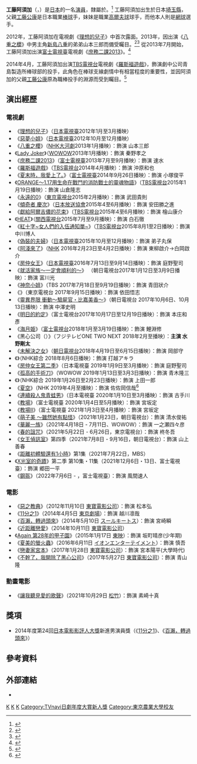 {{艺人
|姓名 = 工藤阿須加
|类型 = 男演員
|图片 = 
|图片尺寸 =
|图片简介 =
|外文名 = 工藤 阿須加
|外文 = ja
|罗马拼音 = Kudō Asuka
|国籍 = {{JPN}}
|出生日期 = {{Birth date and age|1991|8|1}}
|出生地点 = {{flag|JPN|1947}}[[埼玉縣|埼玉縣]]
|逝世日期 =
|逝世地点 =
|教育程度 = [[东京农业大学|東京農業大學]]
|职业 = 演員
|父母 = [[工藤公康|工藤公康]]（父）
|活跃年代 = 2012年迄今
|经纪公司 = {{Link-ja|PAPADO經紀公司|パパドゥ}}
|IMDb = 5283536
}}
{{japanese|japanese=工藤 阿須加|kana=くどう あすか|romaji=Kudō Asuka}}

'''工藤阿須加'''（{{jpn|j=工藤 阿須加|hg=くどう あすか|rm=Kudō Asuka}}，{{bd|1991年|8月1日|||catIdx=Kudō Asuka}}）是[[日本|日本]]的一名[[演員|演員]]，隸屬於{{Link-ja|PAPADO經紀公司|パパドゥ}}。<ref>{{cite news|url=http://gendai.net/articles/view/geino/136828|script-title=ja:NHK大河に抜擢されたルーキー工藤公康の長男ブレーク確実!?|publisher=日刊ゲンダイ|date=2012-06-01|deadurl=yes|archiveurl=https://web.archive.org/web/20130720060235/http://gendai.net/articles/view/geino/136828|archivedate=2013-07-20}}</ref> 工藤阿須加出生於日本[[埼玉縣|埼玉縣]]，父親[[工藤公康|工藤公康]]是日本職業[[棒球|棒球]]手，妹妹{{Link-ja|工藤遙加|工藤遥加}}是職業[[高爾夫球|高爾夫球]]球手，而他本人則是[[網球|網球]]選手。

2012年，工藤阿須加在電視劇《[[理想的兒子|理想的兒子]]》中首次露面。2013年，因出演《[[八重之櫻|八重之櫻]]》中男主角[[新島八重|新島八重]]的弟弟山本三郎而備受矚目。<ref>{{cite news|url=http://hochi.yomiuri.co.jp/entertainment/news/20120531-OHT1T00032.htm|script-title=ja:工藤さん長男・阿須加、いきなり大河出演！綾瀬はるかの弟役|publisher=[[體育報知|體育報知]]|date=2012-05-31|deadurl=yes|archiveurl=https://web.archive.org/web/20120703041837/http://hochi.yomiuri.co.jp/entertainment/news/20120531-OHT1T00032.htm|archivedate=2012-07-03}}</ref><ref>{{cite news|url=http://www.zakzak.co.jp/entertainment/ent-news/news/20130203/enn1302031042006-n1.htm|script-title=ja:工藤公康氏長男・阿須加「八重の桜」衣装初公開|publisher=夕刊フジ|date=2013-02-03|deadurl=yes|archiveurl=https://web.archive.org/web/20130308090058/http://www.zakzak.co.jp/entertainment/ent-news/news/20130203/enn1302031042006-n1.htm|archivedate=2013-03-08}}</ref> 從2013年7月開始，工藤阿須加出演[[富士電視臺|富士電視臺]]電視劇《[[庶務二課|庶務二課2013]]》。<ref>{{cite news|url=http://www.sanspo.com/geino/news/20130710/oth13071006000010-n1.html|script-title=ja:工藤阿須加がショムニメンバーに弄ばれる？！|publisher=サンケイスポーツ|date=2013-07-10|deadurl=yes|archiveurl=https://web.archive.org/web/20130713085749/http://www.sanspo.com/geino/news/20130710/oth13071006000010-n1.html|archivedate=2013-07-13}}</ref> 

2014年4月，工藤阿須加出演[[TBS電視台|TBS電視台]]電視劇《[[羅斯福遊戲|羅斯福遊戲]]》，飾演劇中公司青島製造所棒球部的投手，此角色在棒球支線劇情中有相當程度的重要性，並因阿須加的父親[[工藤公康|工藤公康]]原為職棒投手的淵源而受到矚目。<ref>{{cite news|url=http://news.ameba.jp/20140408-588/|script-title=ja:工藤公康の長男・工藤阿須加、社会人野球選手役で投手デビュー『ルーズヴェルト・ゲーム』|publisher=テレビドガッチ|date=2013-04-08|accessdate=2014-05-01|archive-date=2016-03-05|archive-url=https://web.archive.org/web/20160305074652/http://news.ameba.jp/20140408-588/|dead-url=no}}</ref>

== 演出經歷 ==
=== 電視劇 ===
* 《[[理想的兒子|理想的兒子]]》（[[日本電視臺|日本電視臺]]2012年1月至3月播映）
* 《[[惡夢小姐|惡夢小姐]]》（[[日本電視臺|日本電視臺]]2012年10月至12月播映）
* 《[[八重之櫻|八重之櫻]]》（[[日本放送協會|NHK]][[大河劇|大河劇]]2013年1月播映）：飾演 山本三郎
* 《[[Lady_Joker|Lady Joker]]》（[[WOWOW|WOWOW]]2013年1月播映）：飾演 秦野孝之
* 《[[庶務二課|庶務二課2013]]》（[[富士電視臺|富士電視臺]]2013年7月至9月播映）：飾演 速水
* 《[[羅斯福遊戲|羅斯福遊戲]]》（[[TBS電視台|TBS電視台]]2014年4月播映）：飾演 沖原和也
* 《[[夏末時，我愛上了。|夏末時，我愛上了。]]》（[[富士電視臺|富士電視臺]]2014年9月26日播映）：飾演 小塚俊平
* 《[[ORANGE～1.17用生命在戰鬥的消防戰士的靈魂物語|ORANGE～1.17用生命在戰鬥的消防戰士的靈魂物語]]》（[[TBS電視台|TBS電視台]]2015年1月19日播映）：飾演 山倉隆志
* 《[[永遠的0|永遠的0]]》（[[東京電視台|東京電視台]]2015年2月播映）：飾演 武田貴則
* 《[[傾奇者_慶次|傾奇者 慶次]]》（[[日本放送協會|日本放送協會]]2015年4至6月播映）：飾演 安田勝之進
* 《[[獻給阿爾吉儂的花束|獻給阿爾吉儂的花束]]》（[[TBS電視台|TBS電視台]]2015年4至6月播映）：飾演 檜山康介
* 《[[HEAT|HEAT]]》（[[關西電視台|關西電視台]]2015年7月至9月播映）：飾演 白石徹
* 《[[紅十字~女人們的入伍通知單~|紅十字~女人們的入伍通知單~]]》（[[TBS電視台|TBS電視台]]2015年8月1至2日播映）：飾演 中川博人
* 《[[偽裝的夫婦|偽裝的夫婦]]》（[[日本電視臺|日本電視臺]]2015年10月至12月播映）：飾演 弟子丸保
* 《[[阿淺來了|阿淺來了]]》（[[NHK|NHK]] 2016年2月23日至4月2日播映）：飾演 東柳啟介→白岡啟介
* 《[[房仲女王|房仲女王]]》（[[日本電視臺|日本電視臺]]2016年7月13日至9月14日播映）：飾演 庭野聖司
* 《[[就活家族～一定會順利的～|就活家族～一定會順利的～]]》 （朝日電視台2017年1月12日至3月9日播映）：飾演 富川光
* 《[[神奈小姐|神奈小姐]]》（TBS 2017年7月18日至9月19日播映）：飾演 青田狀介
* 《{{link-ja|琥珀(2017電視劇)|夕映え天使#テレビドラマ|琥珀}}》（東京電視台 2017年9月15日播映）：飾演 依田悟志
* 《[[BORDER#電視劇|靈異界限 衝動～驗屍官・比嘉美香～]]》（朝日電視台 2017年10月6日、10月13日播映）：飾演 中澤史明
* 《[[明日的約定|明日的約定]]》（富士電視台2017年10月17日至12月19日播映）：飾演 本庄和彥
* 《[[海月姫#電視劇|海月姫]]》（[[富士電視台|富士電視台]]2018年1月至3月19日播映）：飾演 鯉淵修
* 《黑心公司（{{lang|ja|ザ・ブラックカンパニー}}）》（フジテレビONE TWO NEXT 2018年2月至播映）：'''主演 水野剛太'''
* 《[[未解決之女|未解決之女]]》（[[朝日電視台|朝日電視台]]2018年4月19日至6月15日播映）：飾演 岡部守
* 《{{link-ja|夕嵐之街 櫻之國2018|夕凪の街_桜の国#テレビドラマ}}》（NHK綜合 2018年8月6日播映）：飾演 打越アキラ
* 《[[房仲女王|房仲女王第二季]]》（日本電視臺 2019年1月9日至3月播映）：飾演 庭野聖司
* 《[[閃耀吧，手術刀！#電視劇|孤高的手術刀]]》（WOWOW 2019年1月13日至3月3日播映）：飾演 青木隆三
* 《{{link-ja|新月(電視劇)|みかづき_(小説)#テレビドラマ|新月}}》（NHK綜合 2019年1月26日至2月23日播映）：飾演 上田一郎
* 《[[夏空|夏空]]》（NHK 2019年4月至播映）：飾演 佐佐岡信哉<ref>{{Cite news|url=https://www.oricon.co.jp/news/2129370/full/|script-title=ja:【なつぞら】山口智子、比嘉愛未ら歴代ヒロイン出演決定|publisher=[[ORICON_NEWS|ORICON NEWS]]|date=2019-02-12|accessdate=2019-02-12|language=ja|archive-date=2019-04-06|archive-url=https://web.archive.org/web/20190406120659/https://www.oricon.co.jp/news/2129370/full/|dead-url=no}}</ref>
* 《[[連續殺人鬼青蛙男|連續殺人鬼青蛙男]]》（日本電視臺 2020年1月10日至3月播映）：飾演 古手川
* 《[[教場_(小說)|教場]]》（富士電視臺 2020年1月4日至5月播映）：飾演 宮坂定
* 《[[教場_(小說)|教場II]]》（富士電視臺 2021年1月3日至4月播映）：飾演 宮坂定
* 《[[萌子美_～雖然她有點怪|萌子美 ～雖然她有點怪]]》（2021年1月23日，朝日電視台）：飾演 清水俊祐
* 《[[華麗一族#2021年電視劇|華麗一族]]》（2021年4月18日 - 7月11日、WOWOW）：飾演 一之瀬四々彦
* 《[[春的詛咒|春的詛咒]]》（2021年5月22日 - 6月26日，東京電視台）：飾演 柊冬吾
* 《[[女王偵訊室|女王偵訊室]]》第四季（2021年7月8日 - 9月16日，朝日電視台）：飾演 山上善春
* 《[[距離初體驗還有1小時|距離初體驗還有1小時]]》第1集（2021年7月22日，MBS）
* 《[[X光室的奇蹟#電視劇|X光室的奇蹟]]》第二季 第10集・11集（2021年12月6日・13日、富士電視臺）：飾演 郷田一平
* 《[[鋼盔_(電視劇)|鋼盔]]》（2022年7月6日 - ，富士電視臺）：飾演 風間速人

=== 電影 ===
* 《[[惡之教典|惡之教典]]》（2012年11月10日 [[東寶電影公司|東寶電影公司]]）：飾演 松本弘
* 《[[11分之1|11分之1]]》（2014年4月5日 [[東京劇場|東京劇場]]）：飾演 越川凛哉
* 《[[百瀨，轉過頭來|百瀨，轉過頭來]]》（2014年5月10日 [[スールキートス|スールキートス]]）：飾演 宮崎瞬
* 《[[近距離戀愛|近距離戀愛]]》（2014年10月11日 [[東寶電影公司|東寶電影公司]]）
* 《[[Again_第28年的甲子園|Again 第28年的甲子園]]》（2015年1月17日 [[東映|東映]]）：飾演 坂町晴彦(少年期)
* 《[[夏美的螢火蟲|夏美的螢火蟲]]》（2016年6月11日 [[イオンエンターテイメント|イオンエンターテイメント]]）：飾演 慎吾
* 《[[戀妻家宮本|戀妻家宮本]]》（2017年1月28日 [[東寶電影公司|東寶電影公司]]）：飾演 宮本陽平(大學時代)
* 《[[不幹了，我開除了黑心公司|不幹了，我開除了黑心公司]]》（2017年5月27日 [[東寶電影公司|東寶電影公司]]）：飾演 青山隆

=== 動畫電影 ===
* 《[[讓我聽見愛的歌聲|讓我聽見愛的歌聲]]》（2021年10月29日 [[松竹|松竹]]）：飾演 素崎十真

== 獎項 ==
*2014年度第24回[[日本電影影評人大獎|日本電影影評人大獎]]新進男演員獎（《[[11分之1|11分之1]]》、《[[百瀨，轉過頭來|百瀨，轉過頭來]]》）

== 參考資料 ==
{{Reflist}}

== 外部連結 ==
* {{Instagram|asuka_kudo_ak}}

{{TVnavi日劇年度大賞新人獎}}

{{normdaten}}
{{DEFAULTSORT:Kudo Asuka}}
[[Category:神奈川縣出身人物|K]]
[[Category:日本電影演員|K]]
[[Category:日本電視演員|K]]
[[Category:TVnavi日劇年度大賞新人獎|Category:TVnavi日劇年度大賞新人獎]]
[[Category:東京農業大學校友|Category:東京農業大學校友]]
